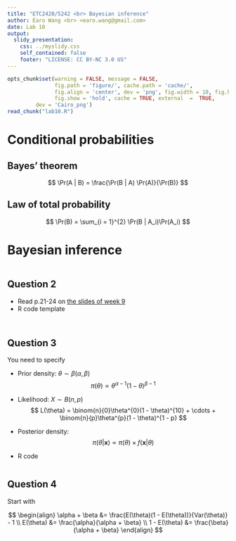 ```yaml
---
title: "ETC2420/5242 <br> Bayesian inference"
author: Earo Wang <br> <earo.wang@gmail.com>
date: Lab 10
output:
  slidy_presentation:
    css: ../myslidy.css
    self_contained: false
    footer: "LICENSE: CC BY-NC 3.0 US"
---
```


```r
opts_chunk$set(warning = FALSE, message = FALSE, 
			   fig.path = 'figure/', cache.path = 'cache/', 
			   fig.align = 'center', dev = 'png', fig.width = 10, fig.height = 6, 
			   fig.show = 'hold', cache = TRUE, external  =  TRUE,
         dev = 'Cairo_png')
read_chunk("lab10.R")
```

# Conditional probabilities

<!-- break -->

## Bayes' theorem

$$
\Pr(A | B) = \frac{\Pr(B | A) \Pr(A)}{\Pr(B)}
$$

## Law of total probability

$$
\Pr(B) = \sum_{i = 1}^{2} \Pr(B | A_i)\Pr(A_i)
$$

# Bayesian inference

```r
```

## Question 2

* Read p.21-24 on [the slides of week 9](http://dicook.github.io/Statistical_Thinking/lectures/10-bayesian-reasoning.pdf) 
* R code template

```r
```

```r
```

## Question 3

You need to specify

* Prior density: $\theta \sim \beta(\alpha, \beta)$
  $$
  \pi(\theta) \propto \theta^{\alpha - 1}\left(1 - \theta\right)^{\beta - 1}
  $$
* Likelihood: $X \sim B(n, p)$
  $$
  L(\theta) = \binom{n}{0}\theta^{0}(1 - \theta)^{10} + \cdots +
  \binom{n}{p}\theta^{p}(1 - \theta)^{1 - p}
  $$
* Posterior density:
  $$
  \pi(\theta|\mathbf{x}) \propto \pi(\theta) \times f(\mathbf{x}|\theta)
  $$

* R code

```r
```

## Question 4

Start with

$$
\begin{align}
\alpha + \beta &= \frac{E(\theta)(1 - E(\theta))}{Var(\theta)} - 1 \\
E(\theta) &= \frac{\alpha}{\alpha + \beta} \\
1 - E(\theta) &= \frac{\beta}{\alpha + \beta}
\end{align}
$$
